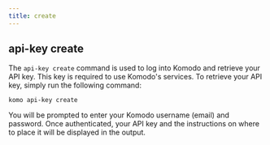```yaml
---
title: create
---
```


## api-key create

The `api-key create` command is used to log into Komodo and retrieve your API key. This key is required to use Komodo's services. To retrieve your API key, simply run the following command:

```
komo api-key create
```

You will be prompted to enter your Komodo username (email) and password. Once authenticated, your API key and the instructions on where to place it will be displayed in the output.
